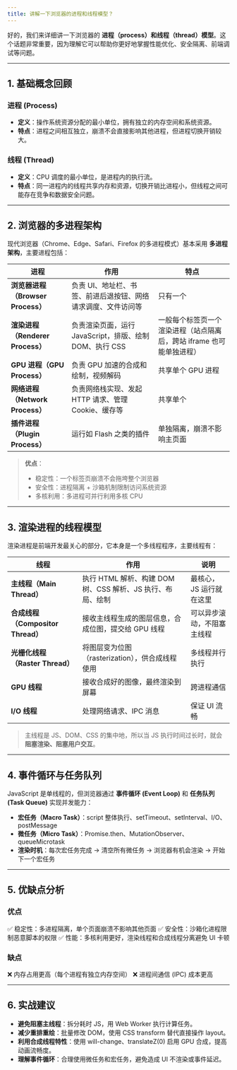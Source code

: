 ```yaml
---
title: 讲解一下浏览器的进程和线程模型？
---
```


好的，我们来详细讲一下浏览器的 **进程（process）和线程（thread）模型**。这个话题非常重要，因为理解它可以帮助你更好地掌握性能优化、安全隔离、前端调试等问题。

---

## 1. 基础概念回顾

### 进程 (Process)

* **定义**：操作系统资源分配的最小单位，拥有独立的内存空间和系统资源。
* **特点**：进程之间相互独立，崩溃不会直接影响其他进程，但进程切换开销较大。

### 线程 (Thread)

* **定义**：CPU 调度的最小单位，是进程内的执行流。
* **特点**：同一进程内的线程共享内存和资源，切换开销比进程小，但线程之间可能存在竞争和数据安全问题。

---

## 2. 浏览器的多进程架构

现代浏览器（Chrome、Edge、Safari、Firefox 的多进程模式）基本采用 **多进程架构**，主要进程包括：

| 进程                         | 作用                                    | 特点                                     |
| -------------------------- | ------------------------------------- | -------------------------------------- |
| **浏览器进程（Browser Process）** | 负责 UI、地址栏、书签、前进后退按钮、网络请求调度、文件访问等      | 只有一个                                   |
| **渲染进程（Renderer Process）** | 负责渲染页面，运行 JavaScript，排版、绘制 DOM、执行 CSS | 一般每个标签页一个渲染进程（站点隔离后，跨站 iframe 也可能单独进程） |
| **GPU 进程（GPU Process）**    | 负责 GPU 加速的合成和绘制，视频解码                  | 共享单个 GPU 进程                            |
| **网络进程（Network Process）**  | 负责网络栈实现、发起 HTTP 请求、管理 Cookie、缓存等      | 共享单个                                   |
| **插件进程（Plugin Process）**   | 运行如 Flash 之类的插件                       | 单独隔离，崩溃不影响主页面                          |

> **优点**：
>
> * 稳定性：一个标签页崩溃不会拖垮整个浏览器
> * 安全性：进程隔离 + 沙箱机制限制访问系统资源
> * 多核利用：多进程可并行利用多核 CPU

---

## 3. 渲染进程的线程模型

渲染进程是前端开发最关心的部分，它本身是一个多线程程序，主要线程有：

| 线程                          | 作用                                     | 说明            |
| --------------------------- | -------------------------------------- | ------------- |
| **主线程（Main Thread）**        | 执行 HTML 解析、构建 DOM 树、CSS 解析、JS 执行、布局、绘制 | 最核心，JS 运行就在这里 |
| **合成线程（Compositor Thread）** | 接收主线程生成的图层信息，合成位图，提交给 GPU 线程           | 可以异步滚动，不阻塞主线程 |
| **光栅化线程（Raster Thread）**    | 将图层变为位图（rasterization），供合成线程使用         | 多线程并行执行       |
| **GPU 线程**                  | 接收合成好的图像，最终渲染到屏幕                       | 跨进程通信         |
| **I/O 线程**                  | 处理网络请求、IPC 消息                          | 保证 UI 流畅      |

> 主线程是 JS、DOM、CSS 的集中地，所以当 JS 执行时间过长时，就会 **阻塞渲染、阻塞用户交互**。

---

## 4. 事件循环与任务队列

JavaScript 是单线程的，但浏览器通过 **事件循环 (Event Loop)** 和 **任务队列 (Task Queue)** 实现并发能力：

* **宏任务（Macro Task）**：script 整体执行、setTimeout、setInterval、I/O、postMessage
* **微任务（Micro Task）**：Promise.then、MutationObserver、queueMicrotask
* **渲染时机**：每次宏任务完成 → 清空所有微任务 → 浏览器有机会渲染 → 开始下一个宏任务

---

## 5. 优缺点分析

### 优点

✅ 稳定性：多进程隔离，单个页面崩溃不影响其他页面
✅ 安全性：沙箱化进程限制恶意脚本的权限
✅ 性能：多核利用更好，渲染线程和合成线程分离避免 UI 卡顿

### 缺点

❌ 内存占用更高（每个进程有独立内存空间）
❌ 进程间通信 (IPC) 成本更高

---

## 6. 实战建议

* **避免阻塞主线程**：拆分耗时 JS，用 Web Worker 执行计算任务。
* **减少重排重绘**：批量修改 DOM，使用 CSS transform 替代直接操作 layout。
* **利用合成线程特性**：使用 will-change、translateZ(0) 启用 GPU 合成，提高动画流畅度。
* **理解事件循环**：合理使用微任务和宏任务，避免造成 UI 不渲染或事件延迟。
